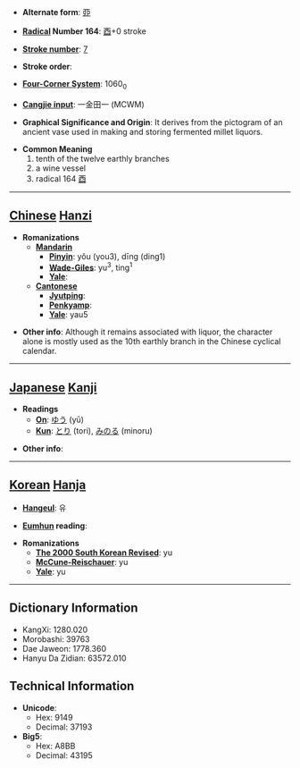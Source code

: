 * '''Alternate form''': [[丣]]

* '''[[Wiktionary:Chinese radical index| Radical]] Number 164''': [[Wiktionary:Chinese radical index 酉|酉]]+0 stroke

* '''[[Wiktionary:Chinese total strokes index|Stroke number]]''': [[Wiktionary:Chinese total strokes index 7|7]]

* '''Stroke order''': 

* '''[[Wiktionary:Chinese four corner index|Four-Corner System]]''': 1060<sub>0</sub>

* '''[[Wiktionary:Chinese Cangjie index|Cangjie input]]''': 一金田一 (MCWM)

* '''Graphical Significance and Origin''': It derives from the pictogram of an ancient vase used in making and storing fermented millet liquors.

* '''Common Meaning'''
*# tenth of the twelve earthly branches
*# a wine vessel
*# radical 164 [[Wiktionary:Chinese radical index 酉|酉]]


----

== [[Chinese]] [[Hanzi]] ==

* '''Romanizations'''
** '''[[Mandarin]]'''
*** '''[[Pinyin]]''': yǒu (you3), dīng (ding1)
*** '''[[Wade-Giles]]''': yu<sup>3</sup>, ting<sup>1</sup>
*** '''[[Yale]]''': 
** '''[[Cantonese]]'''
*** '''[[Jyutping]]''':
*** '''[[Penkyamp]]''': 
*** '''[[Yale]]''': yau5

* '''Other info''': Although it remains associated with liquor, the character alone is mostly used as the 10th earthly branch in the Chinese cyclical calendar.

----

== [[Japanese]] [[Kanji]] ==

* '''Readings'''
** '''[[On]]''': [[ゆう]] (yū)
** '''[[Kun]]''': [[とり]] (tori), [[みのる]] (minoru)

* '''Other info''':  

----

== [[Korean]] [[Hanja]] ==

* '''[[Hangeul]]''': 유

* '''[[Eumhun]] reading''': 

* '''Romanizations'''
** '''[[The 2000 South Korean Revised Romanization|The 2000 South Korean Revised]]''': yu
** '''[[McCune-Reischauer]]''': yu
** '''[[Yale]]''': yu

----

== Dictionary Information ==

* KangXi: 1280.020
* Morobashi: 39763
* Dae Jaweon: 1778.360
* Hanyu Da Zidian: 63572.010

== Technical Information ==

* '''Unicode''':
** Hex: 9149
** Decimal: 37193
* '''Big5''':
** Hex: A8BB
** Decimal: 43195